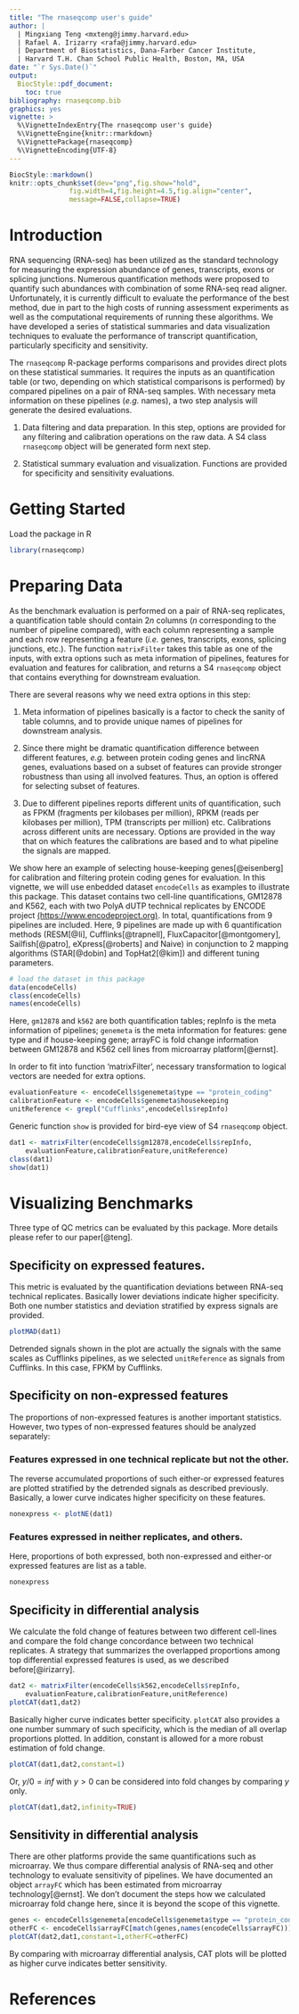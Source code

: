 ```yaml
---
title: "The rnaseqcomp user's guide"
author: |
  | Mingxiang Teng <mxteng@jimmy.harvard.edu>
  | Rafael A. Irizarry <rafa@jimmy.harvard.edu>
  | Department of Biostatistics, Dana-Farber Cancer Institute, 
  | Harvard T.H. Chan School Public Health, Boston, MA, USA
date: "`r Sys.Date()`"
output:
  BiocStyle::pdf_document:
    toc: true
bibliography: rnaseqcomp.bib
graphics: yes
vignette: >
  %\VignetteIndexEntry{The rnaseqcomp user's guide}
  %\VignetteEngine{knitr::rmarkdown}
  %\VignettePackage{rnaseqcomp}
  %\VignetteEncoding{UTF-8}
---
```


```r
BiocStyle::markdown()
knitr::opts_chunk$set(dev="png",fig.show="hold",
               fig.width=4,fig.height=4.5,fig.align="center",
               message=FALSE,collapse=TRUE)
```

# Introduction

RNA sequencing (RNA-seq) has been utilized as the standard technology for 
measuring the expression abundance of genes, transcripts, exons or splicing
junctions. Numerous quantification methods were proposed to quantify such
abundances with combination of some RNA-seq read aligner. Unfortunately, it
is currently difficult to evaluate the performance of the best method, due
in part to the high costs of running assessment experiments as well as the
computational requirements of running these algorithms. We have developed
a series of statistical summaries and data visualization techniques to
evaluate the performance of transcript quantification, particularly
specificity and sensitivity.

The `rnaseqcomp` R-package performs comparisons and provides direct plots
on these statistical summaries. It requires the inputs as an quantification
table (or two, depending on which statistical comparisons is performed) by
compared pipelines on a pair of RNA-seq samples. With necessary  meta
information on these pipelines (*e.g.* names), a two step analysis will
generate the desired evaluations.

  1. Data filtering and data preparation. In this step, options are provided
  for any filtering and calibration operations on the raw data. A S4 class
  `rnaseqcomp` object will be generated form next step.
  
  1. Statistical summary evaluation and visualization. Functions are provided
  for specificity and sensitivity evaluations.

# Getting Started

Load the package in R

```r
library(rnaseqcomp)
```

# Preparing Data

As the benchmark evaluation is performed on a pair of RNA-seq replicates, a
quantification table should contain $2n$ columns ($n$ corresponding to the
number of pipeline compared), with each column representing a sample and each
row representing a feature (*i.e.* genes, transcripts, exons, splicing
junctions, etc.). The function `matrixFilter` takes this table as one of the
inputs, with extra options such as meta information of pipelines, features
for evaluation and features for calibration, and returns a S4 `rnaseqcomp`
object that contains everything for downstream evaluation.

There are several reasons why we need extra options in this step:

  1. Meta information of pipelines basically is a factor to check the sanity
  of table columns, and to provide unique names of pipelines for downstream
  analysis.
  
  1. Since there might be dramatic quantification difference between different
  features, *e.g.* between protein coding genes and lincRNA genes, evaluations
  based on a subset of features can provide stronger robustness than using all
  involved features. Thus, an option is offered for selecting subset of
  features.
  
  1. Due to different pipelines reports different units of quantification,
  such as FPKM (fragments per kilobases per million), RPKM (reads per
  kilobases per million), TPM (transcripts per million) etc. Calibrations
  across different units are necessary. Options are provided in the way that
  on which features the calibrations are based and to what pipeline the
  signals are mapped. 

We show here an example of selecting house-keeping genes[@eisenberg] for
calibration and filtering protein coding genes for evaluation. In this
vignette, we will use enbedded dataset `encodeCells` as examples to
illustrate this package. This dataset contains two cell-line
quantifications, GM12878 and K562, each with two PolyA dUTP technical 
replicates by ENCODE project 
[(https://www.encodeproject.org)](https://www.encodeproject.org).
In total, quantifications from 9 pipelines are
included. Here, 9 pipelines are made up with 6 quantification methods
(RESM[@li], Cufflinks[@trapnell], FluxCapacitor[@montgomery],
Sailfish[@patro], eXpress[@roberts] and Naive) in conjunction to 2 mapping
algorithms (STAR[@dobin] and TopHat2[@kim]) and different tuning parameters.

```r
# load the dataset in this package
data(encodeCells)
class(encodeCells)
names(encodeCells)
```

Here, `gm12878` and `k562` are both quantification tables; repInfo is the meta
information of pipelines; `genemeta` is the meta information for features:
gene type and if house-keeping gene; arrayFC is fold change information
between GM12878 and K562 cell lines from microarray platform[@ernst].

In order to fit into function 'matrixFilter', necessary transformation to
logical vectors are needed for extra options.

```r
evaluationFeature <- encodeCells$genemeta$type == "protein_coding"
calibrationFeature <- encodeCells$genemeta$housekeeping
unitReference <- grepl("Cufflinks",encodeCells$repInfo)
```

Generic function `show` is provided for bird-eye view of S4 `rnaseqcomp`
object.

```r
dat1 <- matrixFilter(encodeCells$gm12878,encodeCells$repInfo,
    evaluationFeature,calibrationFeature,unitReference) 
class(dat1)
show(dat1)
```

# Visualizing Benchmarks

Three type of QC metrics can be evaluated by this package. More details
please refer to our paper[@teng]. 

## Specificity on expressed features. 

This metric is evaluated by the quantification deviations between RNA-seq
technical replicates. Basically lower deviations indicate higher specificity.
Both one number statistics and deviation stratified by express signals are
provided.

```r
plotMAD(dat1)
```

Detrended signals shown in the plot are actually the signals with the same
scales as Cufflinks pipelines, as we selected `unitReference` as signals from
Cufflinks. In this case, FPKM by Cufflinks.

## Specificity on non-expressed features

The proportions of non-expressed features is another important statistics.
However, two types of non-expressed features should be analyzed separately:

### Features expressed in one technical replicate but not the other.

The reverse accumulated proportions of such either-or expressed features are
plotted stratified by the detrended signals as described previously.
Basically, a lower curve indicates higher specificity on these features.

```r
nonexpress <- plotNE(dat1)
```

### Features expressed in neither replicates, and others.

Here, proportions of both expressed, both non-expressed and either-or
expressed features are list as a table.
```r
nonexpress
```

## Specificity in differential analysis

We calculate the fold change of features between two different cell-lines
and compare the fold change concordance between two technical replicates.
A strategy that summarizes the overlapped proportions among top differential
expressed features is used, as we described before[@irizarry]. 

```r
dat2 <- matrixFilter(encodeCells$k562,encodeCells$repInfo,
    evaluationFeature,calibrationFeature,unitReference) 
plotCAT(dat1,dat2)
```

Basically higher curve indicates better specificity. `plotCAT` also
provides a one number summary of such specificity, which is the median of
all overlap proportions plotted. In addition, constant is allowed for a
more robust estimation of fold change.
```r
plotCAT(dat1,dat2,constant=1)
```

Or, $y/0=inf$ with $y>0$ can be considered into fold changes by comparing
$y$ only.
```r
plotCAT(dat1,dat2,infinity=TRUE)
```

## Sensitivity in differential analysis

There are other platforms provide the same quantifications such as microarray.
We thus compare differential analysis of RNA-seq and other technology to
evaluate sensitivity of pipelines. We have documented an object `arrayFC`
which has been estimated from microarray technology[@ernst]. We don't
document the steps how we calculated microarray fold change here, since it
is beyond the scope of this vignette. 

```r
genes <- encodeCells$genemeta[encodeCells$genemeta$type == "protein_coding",1]
otherFC <- encodeCells$arrayFC[match(genes,names(encodeCells$arrayFC))]
plotCAT(dat2,dat1,constant=1,otherFC=otherFC)   
```

By comparing with microarray differential analysis, CAT plots will be plotted
as higher curve indicates better sensitivity. 

# References


